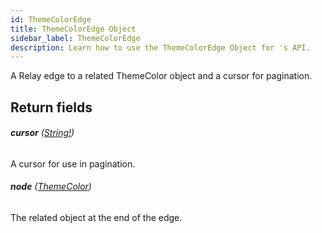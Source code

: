 ```yaml
---
id: ThemeColorEdge
title: ThemeColorEdge Object
sidebar_label: ThemeColorEdge
description: Learn how to use the ThemeColorEdge Object for 's API.
---
```


A Relay edge to a related ThemeColor object and a cursor for pagination.

## Return fields

###### <b>cursor</b> ([String!](api/schema/scalar/String.mdx))

A cursor for use in pagination.

###### <b>node</b> ([ThemeColor](api/schema/object/ThemeColor.mdx))

The related object at the end of the edge.

